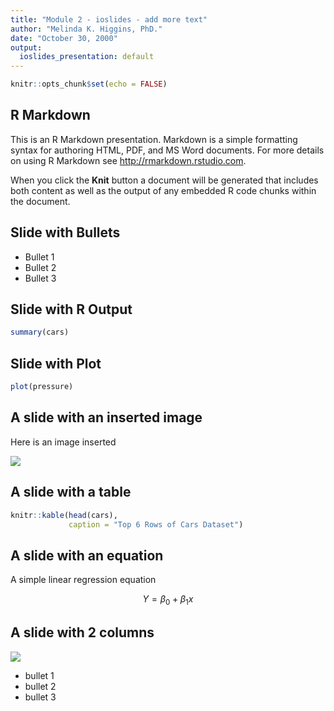 ```yaml
---
title: "Module 2 - ioslides - add more text"
author: "Melinda K. Higgins, PhD."
date: "October 30, 2000"
output:
  ioslides_presentation: default
---
```


```r
knitr::opts_chunk$set(echo = FALSE)
```

## R Markdown

This is an R Markdown presentation. Markdown is a simple formatting syntax for authoring HTML, PDF, and MS Word documents. For more details on using R Markdown see <http://rmarkdown.rstudio.com>.

When you click the **Knit** button a document will be generated that includes both content as well as the output of any embedded R code chunks within the document.

## Slide with Bullets

- Bullet 1
- Bullet 2
- Bullet 3

## Slide with R Output

```r
summary(cars)
```

## Slide with Plot

```r
plot(pressure)
```

## A slide with an inserted image {.flexbox .vcenter}

Here is an image inserted

![](sunstar.png)

## A slide with a table

```r
knitr::kable(head(cars),
             caption = "Top 6 Rows of Cars Dataset")
```

## A slide with an equation

A simple linear regression equation

$$ Y = \beta_0 + \beta_1x $$

## A slide with 2 columns {.columns-2}

![](sunstar.png)

- bullet 1
- bullet 2
- bullet 3

